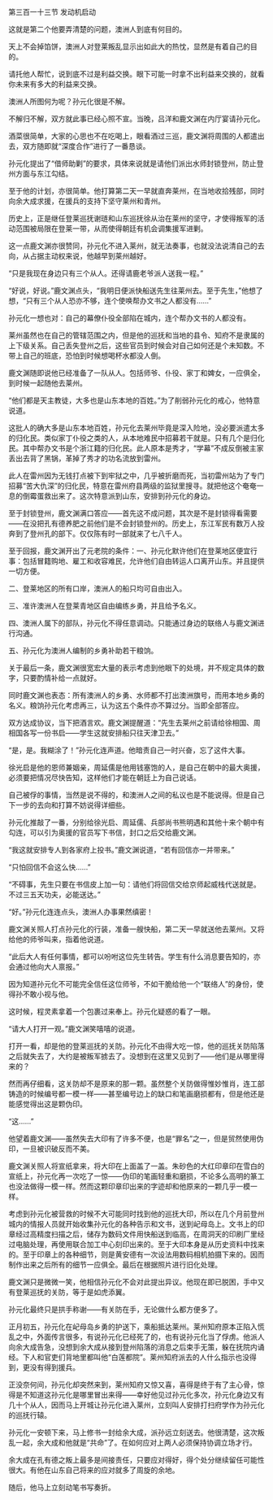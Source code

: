 

第三百一十三节 发动机启动

这就是第二个他要弄清楚的问题，澳洲人到底有何目的。

天上不会掉馅饼，澳洲人对登莱叛乱显示出如此大的热忱，显然是有着自己的目的。

请托他人帮忙，说到底不过是利益交换。眼下可能一时拿不出利益来交换的，就看你未来有多大的利益来交换。

澳洲人所图何为呢？孙元化很是不解。

不解归不解，双方就此事已经心照不宣。当晚，吕洋和鹿文渊在内厅宴请孙元化。

酒菜很简单，大家的心思也不在吃喝上，眼看酒过三巡，鹿文渊将周围的人都遣出去，双方随即就“深度合作”进行了一番恳谈。

孙元化提出了“借师助剿”的要求，具体来说就是请他们派出水师封锁登州，防止登州方面与东江勾结。

至于他的计划，亦很简单。他打算第二天一早就直奔莱州，在当地收拾残部，同时向余大成求援，在援兵的支持下坚守莱州和青州。

历史上，正是继任登莱巡抚谢琏和山东巡抚徐从治在莱州的坚守，才使得叛军的活动范围被局限在登莱一带，从而使得朝廷有机会调集援军进剿。

这一点鹿文渊亦很赞同，孙元化不进入莱州，就无法奏事，也就没法说清自己的去向，从占据主动权来说，他越早到莱州越好。

“只是我现在身边只有三个从人。还得请鹿老爷派人送我一程。”

“好说，好说。”鹿文渊点头，“我明日便派快船送先生往莱州去。至于先生，”他想了想，“只有三个从人恐亦不够，连个使唤帮办文书之人都没有……”

孙元化一想也对：自己的幕僚仆役全部陷在城内，连个帮办文书的人都没有。

莱州虽然也在自己的管辖范围之内，但是他的巡抚和当地的县令、知府不是隶属的上下级关系。自己丢失登州之后，这些官员到时候会对自己如何还是个未知数。不带上自己的班底，恐怕到时候想喝杯水都没人倒。

鹿文渊随即说他已经准备了一队从人。包括师爷、仆役、家丁和婢女，一应俱全，到时候一起随他去莱州。

“他们都是天主教徒，大多也是山东本地的百姓。”为了削弱孙元化的戒心，他特意说道。

这批人的确大多是山东本地百姓，孙元化去莱州毕竟是深入险地，没必要派遣太多的归化民。类似家丁仆役之类的人，从本地难民中招募若干就是。只有几个是归化民。其中帮办文书是个浙江籍的归化民。此人原本是秀才，“学幕”不成反倒被主家丢出去背了黑锅，革掉了秀才的功名流放到雷州。

此人在雷州因为无钱打点被下到牢狱之中，几乎被折磨而死，当初雷州站为了专门招募“苦大仇深”的归化民，特意在雷州府县两级的监狱里搜寻。就把他这个奄奄一息的倒霉蛋救出来了。这次特意派到山东，安排到孙元化的身边。

至于封锁登州，鹿文渊满口答应――首先这不成问题，其次是不是封锁得看需要――在没把孔有德养肥之前他们是不会封锁登州的。历史上，东江军民有数万人投奔到了登州孔的部下。仅仅陈有时一部就来了七八千人。

至于回报，鹿文渊开出了元老院的条件：一、孙元化默许他们在登莱地区便宜行事：包括冒籍购地、雇工和收容难民，允许他们自由转运人口离开山东。并且提供一切方便。

二、登莱地区的所有口岸，澳洲人的船只均可自由出入。

三、准许澳洲人在登莱青地区自由编练乡勇，并且给予名义。

四、澳洲人属下的部队，孙元化不得任意调动。只能通过身边的联络人与鹿文渊进行沟通。

五、孙元化为澳洲人编制的乡勇补助若干粮饷。

关于最后一条，鹿文渊很宽宏大量的表示考虑到他眼下的处境，并不规定具体的数字，只要酌情补给一点就好。

同时鹿文渊也表态：所有澳洲人的乡勇、水师都不打出澳洲旗号，而用本地乡勇的名义。粮饷孙元化考虑再三，认为这五个条件亦不算过分。当即全部答应。

双方达成协议，当下把酒言欢。鹿文渊提醒道：“先生去莱州之前请给徐相国、周相国各写一份书启――学生这就安排船只往天津卫去。”

“是，是。我糊涂了！”孙元化连声道。他暗责自己一时兴奋，忘了这件大事。

徐光启是他的恩师兼姻亲，周延儒是他用钱塞饱的人，是自己在朝中的最大奥援，必须要把情况尽快告知，这样他们才能在朝廷上为自己说话。

自己被俘的事情，当然是说不得的，和澳洲人之间的私议也是不能说得。但是自己下一步的去向和打算不妨说得详细些。

孙元化推敲了一番，分别给徐光启、周延儒、兵部尚书熊明遇和其他十来个朝中有勾连，可以引为奥援的官员写下书信，封口之后交给鹿文渊。

“我这就安排专人到各家府上投书。”鹿文渊说道，“若有回信亦一并带来。”

“只怕回信不会这么快……”

“不碍事，先生只要在书信皮上加一句：请他们将回信交给京师起威栈代送就是。不过三五天功夫，必能送达。”

“好。”孙元化连连点头，澳洲人办事果然缜密！

鹿文渊关照人打点孙元化的行装，准备一艘快船，第二天一早就送他去莱州。又将给他的师爷叫来，指着他说道。

“此后大人有任何事情，都可以吩咐这位先生转告。学生有什么消息要告知的，亦会通过他向大人禀报。”

因为知道孙元化不可能完全信任这位师爷，不如干脆给他一个“联络人”的身份，使得孙不敢小视与他。

这时候，程灵素拿着一个包裹过来奉上。孙元化疑惑的看了一眼。

“请大人打开一观。”鹿文渊笑嘻嘻的说道。

打开一看，却是他的登莱巡抚的关防。孙元化不由得大吃一惊，他的巡抚关防陷落之后就失去了，大约是被叛军掳去了。没想到在这里又见到了――他们是从哪里得来的？

然而再仔细看，这关防却不是原来的那一颗。虽然整个关防做得惟妙惟肖，连工部铸造的时候编号都一模一样――甚至编号边上的缺口和笔画磨损都有，但是他还是能感觉得出这是颗伪印。

“这……”

他望着鹿文渊――虽然失去大印有了许多不便，也是“罪名”之一，但是贸然使用伪印，一旦被识破反而不美。

鹿文渊关照人将宣纸拿来，将大印在上面盖了一盖。朱砂色的大红印章印在雪白的宣纸上，孙元化再一次吃了一惊――伪印的笔画轻重和磨损，不论多么高明的篆工也没法做得一模一样。然而这颗印章印出来的字迹却和他原来的一颗几乎一模一样。

考虑到孙元化被营救的时候不大可能同时找到他的巡抚大印，所以在几个月前登州城内的情报人员就开始收集孙元化的各种告示和文书，送到屺母岛上。文书上的印章经过高精度扫描之后，储存为数码文件用快船送到临高，在周洞天的印刷厂里经过电脑处理，再使用联合加工中心刻印出来的。至于大印本身是从历史资料中找来的。至于印章上的各种细节，则是黄安德有一次设法用数码相机拍摄下来的。因而制作出来之后所有的细节一应俱全。最后在根据照片进行旧化处理。

鹿文渊只是微微一笑，他相信孙元化不会对此提出异议。他现在即已脱困，手中又有登莱巡抚的关防，等于是如虎添翼。

孙元化最终只是拱手称谢――有关防在手，无论做什么都方便多了。

正月初五，孙元化在屺母岛乡勇的护送下，乘船抵达莱州。莱州知府原本正陷入慌乱之中，外面传言很多，有说孙元化已经死了的，也有说孙元化当了俘虏。他派人向余大成告急，没想到余大成从接到登州陷落的消息之后束手无策，躲在抚院内诵经。下人和官吏们背地里都叫他“白莲都院”。莱州知府派去的人什么指示也没得到，更没有得到援兵。

正没奈何间，孙元化却突然来到，莱州知府又惊又喜，喜得是终于有了主心骨，惊得是不知道这孙元化是哪里冒出来得――幸好他见过孙元化多次，孙元化身边又有几十个从人，因而马上开城让孙元化进入莱州，立刻叫人安排打扫府学作为孙元化的巡抚行辕。

孙元化一安顿下来，马上修书一封给余大成，派孙远立刻送去。他很清楚，这次叛乱一起，余大成和他就是“共命”了。在如何应对上两人必须保持协调立场才行。

余大成在孔有德之叛上最多是间接责任，只要应对得好，得个处分继续留任可能性很大。有他在山东自己将来的应对就多了周旋的余地。

随后，他马上立刻动笔书写奏折。

